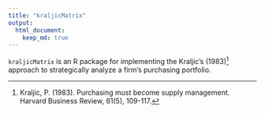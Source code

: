 ```yaml
---
title: "kraljicMatrix"
output:
  html_document:
    keep_md: true
---
```



`kraljicMatrix` is an R package for implementing the Kraljic's (1983)[^kraljic] approach to strategically analyze a firm’s purchasing portfolio.






[^kraljic]: Kraljic, P. (1983). Purchasing must become supply management. Harvard Business Review, 61(5), 109-117.
